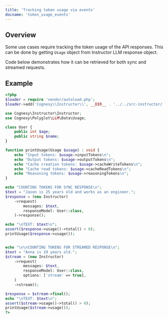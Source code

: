 ```yaml
---
title: 'Tracking token usage via events'
docname: 'token_usage_events'
---
```


## Overview

Some use cases require tracking the token usage of the API responses.
This can be done by getting `Usage` object from Instructor LLM response
object.

Code below demonstrates how it can be retrieved for both sync and
streamed requests.

## Example

```php
<?php
$loader = require 'vendor/autoload.php';
$loader->add('Cognesy\\Instructor\\', __DIR__ . '../../src-instructor/');

use Cognesy\Instructor\Instructor;
use Cognesy\Polyglot\LLM\Data\Usage;

class User {
    public int $age;
    public string $name;
}

function printUsage(Usage $usage) : void {
    echo "Input tokens: $usage->inputTokens\n";
    echo "Output tokens: $usage->outputTokens\n";
    echo "Cache creation tokens: $usage->cacheWriteTokens\n";
    echo "Cache read tokens: $usage->cacheReadTokens\n";
    echo "Reasoning tokens: $usage->reasoningTokens\n";
}

echo "COUNTING TOKENS FOR SYNC RESPONSE\n";
$text = "Jason is 25 years old and works as an engineer.";
$response = (new Instructor)
    ->request(
        messages: $text,
        responseModel: User::class,
    )->response();

echo "\nTEXT: $text\n";
assert($response->usage()->total() > 0);
printUsage($response->usage());


echo "\n\nCOUNTING TOKENS FOR STREAMED RESPONSE\n";
$text = "Anna is 19 years old.";
$stream = (new Instructor)
    ->request(
        messages: $text,
        responseModel: User::class,
        options: ['stream' => true],
    )
    ->stream();

$response = $stream->final();
echo "\nTEXT: $text\n";
assert($stream->usage()->total() > 0);
printUsage($stream->usage());
?>
```
